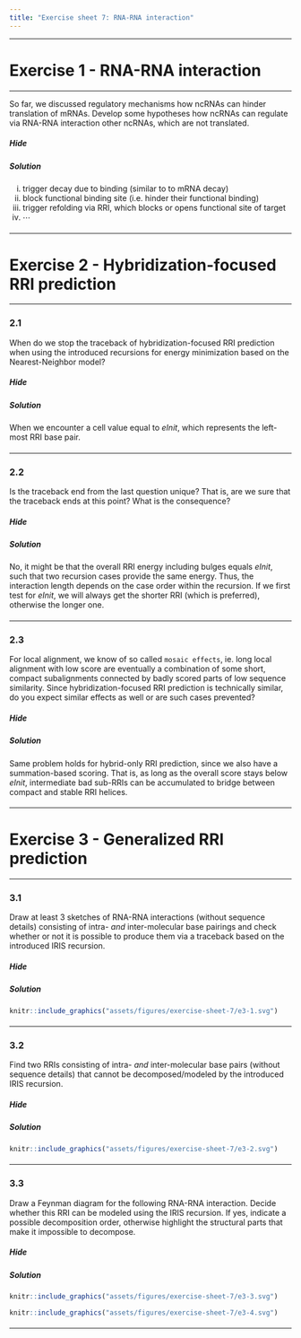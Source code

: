 ```yaml
---
title: "Exercise sheet 7: RNA-RNA interaction"
---
```



---------------------------------

# Exercise 1 - RNA-RNA interaction

---------------------------------

::: {.question data-latex=""}

So far, we discussed regulatory mechanisms how ncRNAs can hinder
translation of mRNAs. Develop some hypotheses how ncRNAs can regulate via RNA-RNA
interaction other ncRNAs, which are not translated.

:::

#### {.tabset}

##### Hide

##### Solution

::: {.answer data-latex=""}

i. trigger decay due to binding (similar to to mRNA decay)
ii. block functional binding site (i.e. hinder their functional binding)
iii. trigger refolding via RRI, which blocks or opens functional site of target
iv. $\cdots$

:::

#### {-}

---------------------------------

# Exercise 2 - Hybridization-focused RRI prediction

---------------------------------

### 2.1

::: {.question data-latex=""}

When do we stop the traceback of hybridization-focused RRI prediction when using the introduced recursions for energy minimization based on the Nearest-Neighbor model?

:::

#### {.tabset}

##### Hide

##### Solution

::: {.answer data-latex=""}

When we encounter a cell value equal to $eInit$, which represents the left-most RRI base pair.

:::

#### {-}

---------------------------------

### 2.2

::: {.question data-latex=""}

Is the traceback end from the last question unique? That is, are we sure that the traceback ends at this point? What is the consequence?

:::

#### {.tabset}

##### Hide

##### Solution

::: {.answer data-latex=""}

No, it might be that the overall RRI energy including bulges equals $eInit$, such that two recursion cases provide the same energy.
Thus, the interaction length depends on the case order within the recursion.
If we first test for $eInit$, we will always get the shorter RRI (which is preferred), otherwise the longer one.

:::

#### {-}

---------------------------------

### 2.3

::: {.question data-latex=""}

For local alignment, we know of so called `mosaic effects`, ie. long local alignment with low score are eventually a combination of some short,
compact subalignments connected by badly scored parts of low sequence similarity.
Since hybridization-focused RRI prediction is technically similar, do you expect similar effects as well or are such cases prevented?

:::

#### {.tabset}

##### Hide

##### Solution

::: {.answer data-latex=""}

Same problem holds for hybrid-only RRI prediction, since we also have a summation-based scoring.
That is, as long as the overall score stays below $eInit$, intermediate bad sub-RRIs can be accumulated to bridge between compact and stable RRI helices.

:::

#### {-}

---------------------------------

# Exercise 3 - Generalized RRI prediction

---------------------------------

### 3.1

::: {.question data-latex=""}

Draw at least 3 sketches of RNA-RNA interactions (without sequence details) consisting of intra- *and* inter-molecular base pairings
and check whether or not it is possible to produce them via a traceback based on the introduced IRIS recursion.

:::

#### {.tabset}

##### Hide

##### Solution

::: {.answer data-latex=""}

```r
knitr::include_graphics("assets/figures/exercise-sheet-7/e3-1.svg")
```

:::

#### {-}

---------------------------------

### 3.2

::: {.question data-latex=""}

Find two RRIs consisting of intra- *and* inter-molecular base pairs (without sequence details) that cannot be decomposed/modeled by the introduced IRIS recursion.

:::

#### {.tabset}

##### Hide

##### Solution

::: {.answer data-latex=""}

```r
knitr::include_graphics("assets/figures/exercise-sheet-7/e3-2.svg")
```

:::

#### {-}

---------------------------------

### 3.3

::: {.question data-latex=""}

Draw a Feynman diagram for the following RNA-RNA interaction. Decide whether this RRI can be modeled using the IRIS recursion.
If yes, indicate a possible decomposition order, otherwise highlight the structural parts that make it impossible to decompose.

:::

#### {.tabset}

##### Hide

##### Solution

::: {.answer data-latex=""}

```r
knitr::include_graphics("assets/figures/exercise-sheet-7/e3-3.svg")
```

```r
knitr::include_graphics("assets/figures/exercise-sheet-7/e3-4.svg")
```


:::

#### {-}

---------------------------------
